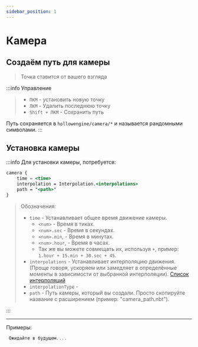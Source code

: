 ```yaml
---
sidebar_position: 1
---
```


# Камера

## Создаём путь для камеры

> Точка ставится от вашего взгляда

:::info Управление
> - `ПКМ` - установить новую точку
> - `ЛКМ` - Удалить последнюю точку
> - `Shift + ПКМ` - Сохранить путь

Путь сохраняется в `hollowengine/camera/*` и называется рандомными символами.
:::

## Установка камеры

:::info Для установки камеры, потребуется:
```jsx
camera {
    time = <time>
    interpolation = Interpolation.<interpolations>
    path = "<path>"
}
```
> Обозначения:
> - `time` - Устанавливает общее время движение камеры.
>   - `<num>` - Время в тиках.
>   - `<num>.sec` - Время в секундах.
>   - `<num>.min`, - Время в минутах.
>   - `<num>.hour`, - Время в часах.
>   - Так же вы можете совмещать их, используя `+`, пример: `1.hour + 15.min + 30.sec + 45`.
> - `interpolations` - Устанавливает интерполяцию движения. (Проще говоря, ускоряем или замедляет в определённые моменты в зависимости от выбранной интерполяции). [Список интерполяций](../9-Tools/99-interpolations.mdx)
>  - `interpolationType` -
> - `path` - Путь камеры, который вы создали. Просто скопируйте название с расширением (пример: "camera_path.nbt").

:::

---

Примеры:
```jsx
 Ожидайте в будущем....
```